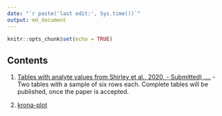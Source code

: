 ```yaml
---
date: "`r paste('last edit:', Sys.time())`" 
output: md_document
---
```


```r
knitr::opts_chunk$set(echo = TRUE)
```

## Contents

 1. [Tables with analyte values from Shirley et al., 2020, - Submitted) ....](https://uashogeschoolutrecht.github.io/kinetics_tables.html) - Two tables with a sample of six rows each. Complete tables will be published, once the paper is accepted.
 
 2. [krona-plot](https://uashogeschoolutrecht.github.io/kinetics_tables.html/krona/krona_taxonomy.html)